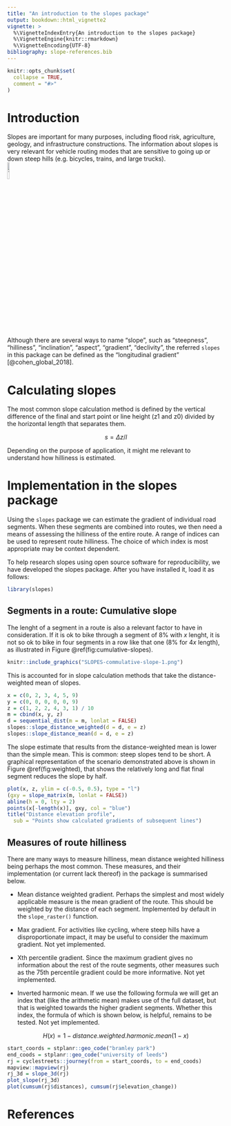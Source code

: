 ```yaml
---
title: "An introduction to the slopes package"
output: bookdown::html_vignette2
vignette: >
  %\VignetteIndexEntry{An introduction to the slopes package}
  %\VignetteEngine{knitr::rmarkdown}
  %\VignetteEncoding{UTF-8}
bibliography: slope-references.bib
---
```


```r
knitr::opts_chunk$set(
  collapse = TRUE,
  comment = "#>"
)
```

# Introduction

Slopes are important for many purposes, including flood risk, agriculture, geology, and infrastructure constructions. The information about slopes is very relevant for vehicle routing modes that are sensitive to going up or down steep hills (e.g. bicycles, trains, and large trucks).  
![Traffic sign](https://sinalnorte.com/wp-content/uploads/2018/02/A3b.jpg){ width=10% }  

Although there are several ways to name "slope", such as "steepness", "hilliness", "inclination", "aspect", "gradient", "declivity", the referred `slopes` in this package can be defined as the "longitudinal gradient" [@cohen_global_2018].

# Calculating slopes

The most common slope calculation method is defined by the vertical difference of the final and start point or line height (z1 and z0) divided by the horizontal length that separates them.

$$
s = \Delta z/l
$$

Depending on the purpose of application, it might me relevant to understand how hilliness is estimated.  

# Implementation in the slopes package

Using the `slopes` package we can estimate the gradient of individual road segments. When these segments are combined into routes, we then need a means of assessing the hilliness of the entire route. A range of indices can be used to represent route hilliness. The choice of which index is most appropriate may be context dependent.

To help research slopes using open source software for reproducibility, we have developed the slopes package.
After you have installed it, load it as follows:

```r
library(slopes)
```

<!-- ... small example from readme? ... -->
<!-- # Thoughts -->

## Segments in a route: Cumulative slope 

The lenght of a segment in a route is also a relevant factor to have in consideration. 
If it is ok to bike through a segment of 8% with $x$ lenght, it is not so ok to bike in four segments in a row like that one (8% for 4$x$ length), as illustrated in Figure \@ref(fig:cumulative-slopes).

```r
knitr::include_graphics("SLOPES-commulative-slope-1.png")
```

This is accounted for in slope calculation methods that take the distance-weighted mean of slopes.

```r
x = c(0, 2, 3, 4, 5, 9)
y = c(0, 0, 0, 0, 0, 9)
z = c(1, 2, 2, 4, 3, 1) / 10
m = cbind(x, y, z)
d = sequential_dist(m = m, lonlat = FALSE)
slopes::slope_distance_weighted(d = d, e = z)
slopes::slope_distance_mean(d = d, e = z)
```

The slope estimate that results from the distance-weighted mean is lower than the simple mean.
This is common: steep slopes tend to be short.
A graphical representation of the scenario demonstrated above is shown in Figure \@ref(fig:weighted), that shows the relatively long and flat final segment reduces the slope by half.

```r
plot(x, z, ylim = c(-0.5, 0.5), type = "l")
(gxy = slope_matrix(m, lonlat = FALSE))
abline(h = 0, lty = 2)
points(x[-length(x)], gxy, col = "blue")
title("Distance elevation profile",
  sub = "Points show calculated gradients of subsequent lines")
```

## Measures of route hilliness

There are many ways to measure hilliness, mean distance weighted hilliness being perhaps the most common.
These measures, and their implementation (or current lack thereof) in the package is summarised below.

- Mean distance weighted gradient. Perhaps the simplest and most widely applicable measure is the mean gradient of the route. This should be weighted by the distance of each segment. Implemented by default in the `slope_raster()` function.

- Max gradient. For activities like cycling, where steep hills have a disproportionate impact, it may be useful to consider the maximum gradient. Not yet implemented.

<!-- Todo: update when we have `method = max` -->

- Xth percentile gradient. Since the maximum gradient gives no information about the rest of the route segments, other measures such as the 75th percentile gradient could be more informative. Not yet implemented.

- Inverted harmonic mean. If we use the following formula we will get an index that (like the arithmetic mean) makes use of the full dataset, but that is weighted towards the higher gradient segments. Whether this index, the formula of which is shown below, is helpful, remains to be tested. Not yet implemented.

$$
H(x) = 1 - distance.weighted.harmonic.mean(1-x)
$$



```r
start_coords = stplanr::geo_code("bramley park")
end_coods = stplanr::geo_code("university of leeds")
rj = cyclestreets::journey(from = start_coords, to = end_coods)
mapview::mapview(rj)
rj_3d = slope_3d(rj)
plot_slope(rj_3d)
plot(cumsum(rj$distances), cumsum(rj$elevation_change))
```



# References

